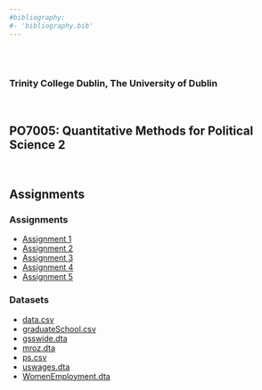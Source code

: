 ```yaml
---
#bibliography:
#- 'bibliography.bib'
---
```


<br>
<br>

### Trinity College Dublin, The University of Dublin

<br>

## **PO7005: Quantitative Methods for Political Science 2**

<br>

## \center Assignments

### Assignments 

- [Assignment 1](PO7005/Assignments/HW1.pdf)
- [Assignment 2](PO7005/Assignments/HW2.pdf)
- [Assignment 3](PO7005/Assignments/HW3.pdf)
- [Assignment 4](PO7005/Assignments/HW4.pdf)
- [Assignment 5](PO7005/Assignments/HW5.pdf)

### \center Datasets

- [data.csv](PO7005/Assignments/data.csv)
- [graduateSchool.csv](PO7005/Assignments/graduateSchool.csv)
- [gsswide.dta](PO7005/Assignments/gsswide.dta)
- [mroz.dta](PO7005/Assignments/mroz.dta)
- [ps.csv](PO7005/Assignments/ps.csv)
- [uswages.dta](PO7005/Assignments/uswages.dta)
- [WomenEmployment.dta](PO7005/Assignments/WomenEmployment.dta)



